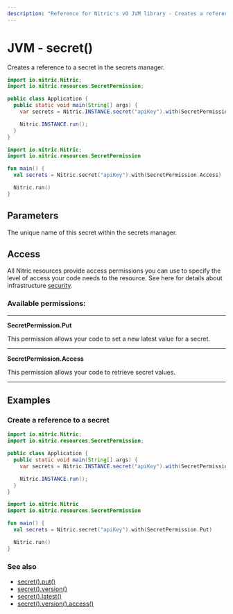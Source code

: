 ```yaml
---
description: "Reference for Nitric's v0 JVM library - Creates a reference to a secret in the secrets manager."
---
```


# JVM - secret()

Creates a reference to a secret in the secrets manager.

<Tabs syncKey="jvm-lang">

<TabItem label="Java">

```java
import io.nitric.Nitric;
import io.nitric.resources.SecretPermission;

public class Application {
  public static void main(String[] args) {
    var secrets = Nitric.INSTANCE.secret("apiKey").with(SecretPermission.Access);

    Nitric.INSTANCE.run();
  }
}
```

</TabItem>

<TabItem label="Kotlin">

```kotlin
import io.nitric.Nitric;
import io.nitric.resources.SecretPermission

fun main() {
  val secrets = Nitric.secret("apiKey").with(SecretPermission.Access)

  Nitric.run()
}
```

</TabItem>

</Tabs>

## Parameters

<Properties>
  <Property name="name" required type="String">
    The unique name of this secret within the secrets manager.
  </Property>
</Properties>

## Access

All Nitric resources provide access permissions you can use to specify the level of access your code needs to the resource. See here for details about infrastructure [security](/get-started/foundations/infrastructure/security).

### Available permissions:

---

**SecretPermission.Put**

This permission allows your code to set a new latest value for a secret.

---

**SecretPermission.Access**

This permission allows your code to retrieve secret values.

---

## Examples

### Create a reference to a secret

<Tabs syncKey="jvm-lang">

<TabItem label="Java">

```java
import io.nitric.Nitric;
import io.nitric.resources.SecretPermission;

public class Application {
  public static void main(String[] args) {
    var secrets = Nitric.INSTANCE.secret("apiKey").with(SecretPermission.Put);

    Nitric.INSTANCE.run();
  }
}
```

</TabItem>

<TabItem label="Kotlin">

```kotlin
import io.nitric.Nitric
import io.nitric.resources.SecretPermission

fun main() {
  val secrets = Nitric.secret("apiKey").with(SecretPermission.Put)

  Nitric.run()
}
```

</TabItem>

</Tabs>

### See also

- [secret().put()](./secret-put)
- [secret().version()](./secret-version)
- [secret().latest()](./secret-latest)
- [secret().version().access()](./secret-version-access)
